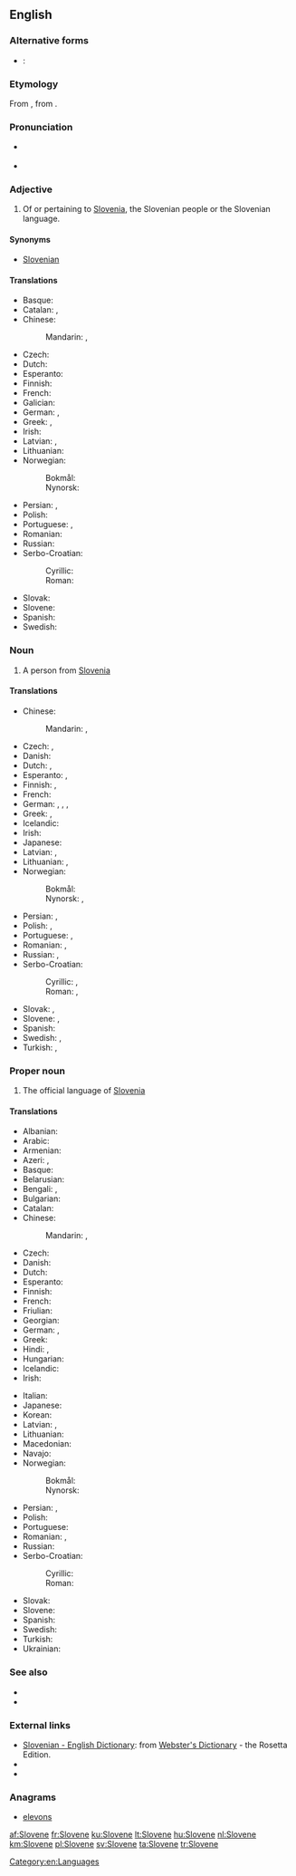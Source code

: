 {{also|slovene}}
==English==

===Alternative forms===
* {{qualifier|abbreviation}}: {{l|en|Sln.}}

===Etymology===
From {{etyl|de|en}}, from {{etyl|sl|en}}.

===Pronunciation===
* {{a|UK}} {{IPA|/ˈslɘʊˌvɪin/}} {{X-SAMPA|/sl@U%vi:n/}}
* {{audio|en-us-Slovene.ogg|Audio (US)}}

===Adjective===
{{en-adj|-}}

# Of or pertaining to [[Slovenia]], the Slovenian people or the Slovenian language.

====Synonyms====
* [[Slovenian]]

====Translations====
{{trans-top|adjective}}
* Basque: {{t-|eu|esloveniar}}
* Catalan: {{t+|ca|eslovè|m}}, {{t+|ca|eslovena|f}}
* Chinese:
*: Mandarin: {{t-|cmn|斯洛文尼亞|alt=斯洛文尼亞的|sc=Hani}}, {{t-|cmn|斯洛文尼亚|tr=Sīluòwénníyà de|alt=斯洛文尼亚的|sc=Hani}}
* Czech: {{t+|cs|slovinský|m}}
* Dutch: {{t+|nl|Sloveens}}
* Esperanto: {{t+|eo|slovena}}
* Finnish: {{t+|fi|slovenialainen}}
* French: {{t+|fr|slovène|m|f}}
* Galician: {{t+|gl|esloveno|m}}
* German: {{t+|de|slowenisch}}, {{t-|de|windisch}}
* Greek: {{t+|el|σλοβενικός|m|tr=slovenikós}}, <!-- non-lemma {t+|el|σλοβενική|f}}, {{t+|el|σλοβενικό|n}} -->
* Irish: {{t-|ga|Slóivéanach}}
* Latvian: {{t-|lv|slovēņu}}, {{t-|lv|slovēnisks}}
* Lithuanian: {{t-|lt|sovėniškas|m}}
* Norwegian:
*: Bokmål: {{t+|nb|slovensk}}
*: Nynorsk: {{t+|nn|slovensk}}
{{trans-mid}}
* Persian: {{t-|fa|اسلوونیایی|tr=esluveniyâyi|sc=fa-Arab}}, {{t-|fa|اسلوونیائی|tr=esluveniyâ'i|sc=fa-Arab}}
* Polish: {{t+|pl|słoweński|m}}
* Portuguese: {{t+|pt|esloveno}}, {{t-|pt|eslovênico}}
* Romanian: {{t-|ro|sloven|m}}
* Russian: {{t+|ru|словенский|tr=slovénskij}}
* Serbo-Croatian:
*: Cyrillic: {{t-|sh|словеначки|m}}
*: Roman: {{t-|sh|slovenački|m}}
* Slovak: {{t-|sk|slovinský|m}}
* Slovene: {{t-|sl|slovénski|m}}
* Spanish: {{t+|es|esloveno}}
* Swedish: {{t+|sv|slovensk}}
{{trans-bottom}}

===Noun===
{{en-noun}}

# A person from [[Slovenia]]

====Translations====
{{trans-top|a person}}
* Chinese:
*: Mandarin: {{t-|cmn|斯洛文尼亞人|sc=Hani}}, {{t-|cmn|斯洛文尼亚人|tr=Sīluòwénníyà rén|sc=Hani}}
* Czech: {{t-|cs|Slovinec|m}}, {{t+|cs|Slovinka|f}}
* Danish: {{t-|da|slovener}}
* Dutch: {{t+|nl|Sloveen|m}}, {{t+|nl|Sloveense|f}}
* Esperanto: {{t-|eo|sloveno}}, {{t-|eo|slovenino}} {{qualifier|woman}}
* Finnish: {{t+|fi|sloveeni}}, {{t+|fi|slovenialainen}}
* French: {{t+|fr|Slovène|m|f}}
* German: {{t+|de|Slowene|m}}, {{t+|de|Slowenin|f}}, {{t-|de|Windischer|m}}, {{t-|de|Windische|f}}
* Greek: {{t-|el|Σλοβένος|m|tr=Slovénos|sc=Grek}}, {{t-|el|Σλοβένα|f|tr=Slovéna|sc=Grek}}
* Icelandic: {{t-|is|Slóveni|m}}
* Irish: {{t-|ga|Slóivéanach|m}}
* Japanese: {{t-|ja|スロベニア人|tr=Surobenia-jin|sc=Jpan}}
* Latvian: {{t-|lv|slovēnis|m}}, {{t-|lv|slovēniete|f}}
* Lithuanian: {{t+|lt|slovėnas|m}}, {{t+|lt|slovėnė|f}}
* Norwegian:
*: Bokmål: {{t-|nb|slovener|m}}
*: Nynorsk: {{t+|nn|sloven|m}}, {{t+|nn|slovenar|m}}
{{trans-mid}}
* Persian: {{t-|fa|اسلوونیایی|tr=esluveniyâyi|sc=fa-Arab}}, {{t-|fa|اسلوونیائی|tr=esluveniyâ'i|sc=fa-Arab}}
* Polish: {{t+|pl|Słoweniec|m}}, {{t+|pl|Słowenka|f}}
* Portuguese: {{t+|pt|esloveno|m}}, {{t-|pt|eslovena|f}}
* Romanian: {{t-|ro|sloven|m}}, {{t+|ro|slovenă|f}}
* Russian: {{t+|ru|словенец|m|tr=slovénec}}, {{t+|ru|словенка|f|tr=slovénka}}
* Serbo-Croatian:
*: Cyrillic: {{t-|sh|Словенац|m}}, {{t-|sh|Словенка|f}}
*: Roman: {{t-|sh|Slovenac|m}}, {{t-|sh|Slovenka|f}}
* Slovak: {{t-|sk|Slovinec|m}}, {{t-|sk|Slovinka|f}}
* Slovene: {{t-|sl|Slovénec|m}}, {{t-|sl|Slovénka|f}}
* Spanish: {{t+|es|esloveno|m}}
* Swedish: {{t+|sv|sloven|m}}, {{t+|sv|slovenska|f}}
* Turkish: {{t+|tr|Sloven}}, {{t+|tr|Slovenyalı}}
{{trans-bottom}}

===Proper noun===
{{wikipedia}}
{{en-proper noun}}

# The official language of [[Slovenia]]

====Translations====
{{trans-top|the language}}
* Albanian: {{t-|sq|slloven}}
* Arabic: {{t+|ar|سلوفينية|f|tr=slofiníyya|sc=Arab}}
* Armenian: {{t-|hy|սլովեներեն|tr=sloveneren|sc=Armn}}
* Azeri: {{t-|az|sloven}}, {{t-|az|sloven dili}}
* Basque: {{t+|eu|esloveniera}}
* Belarusian: {{t-|be|славенская|f|tr=slavénskaja|sc=Cyrl}}
* Bengali: {{t-|bn|স্লোভেনীয় ভাষা|tr=slobheniẏa bhasha|sc=Beng}}, {{t-|bn|স্লোভেনীয়|tr=slobheniẏa|sc=Beng}}
* Bulgarian: {{t-|bg|словенски|m|tr=slovénski|sc=Cyrl}}
* Catalan: {{t+|ca|eslovè|m}}
* Chinese:
*: Mandarin: {{t-|cmn|斯洛文尼亞語|sc=Hani}}, {{t-|cmn|斯洛文尼亚语|tr=Sīluòwénníyàyǔ|sc=Hani}}
* Czech: {{t+|cs|slovinština|f}}
* Danish: {{t-|da|slovensk}}
* Dutch: {{t+|nl|Sloveens|n}}
* Esperanto: {{t+|eo|slovena}}
* Finnish: {{t+|fi|sloveeni}}
* French: {{t+|fr|slovène|m}}
* Friulian: {{tø|fur|sloven}}
* Georgian: {{t-|ka|სლოვენური|tr=slovenuri|sc=Geor}}
* German: {{t+|de|Slowenisch|n}}, {{t-|de|Windisch|n}}
* Greek: {{t+|el|σλοβενικά|n-p|tr=sloveniká}}
* Hindi: {{t+|hi|स्लोवेनियन|tr=sloveniyan|sc=Deva}}, {{t-|hi|स्लोवेनियाई|f|tr=sloveniyā'ī|sc=Deva}}
* Hungarian: {{t+|hu|szlovén}}
* Icelandic: {{t+|is|slóvenska|f}}
* Irish: {{t-|ga|Slóivéinis|f}}
{{trans-mid}}
* Italian: {{t+|it|sloveno|m}}
* Japanese: {{t+|ja|スロベニア語|tr=Surobenia-go|sc=Jpan}}
* Korean: {{t+|ko|슬로베니아어|tr=Seullobenia-eo|sc=Kore}}
* Latvian: {{t-|lv|slovēņu}}, {{t-|lv|slovēņu valoda|f}}
* Lithuanian: {{t-|lt|slovėniškas}}
* Macedonian: {{t-|mk|словенечки|m|tr=slovénečki|sc=Cyrl}}
* Navajo: {{tø|nv|Słobíín bizaad}}
* Norwegian:
*: Bokmål: {{t+|nb|slovensk|m}}
*: Nynorsk: {{t+|nn|slovensk|m}}
* Persian: {{t-|fa|اسلوونیایی|tr=esluveniyâyi|sc=fa-Arab}}, {{t-|fa|اسلوونیائی|tr=esluveniyâ'i|sc=fa-Arab}}
* Polish: {{t+|pl|słoweński}}
* Portuguese: {{t+|pt|esloveno|m}}
* Romanian: {{t+|ro|slovenă|f}}, {{t-|ro|limba slovenă|f}}
* Russian: {{t+|ru|словенский|m|tr=slovénskij|sc=Cyrl}}
* Serbo-Croatian:
*: Cyrillic: {{t-|sh|словеначки|m}}
*: Roman: {{t-|sh|slovenački|m}}
* Slovak: {{t-|sk|slovinčina|f}}
* Slovene: {{t-|sl|slovénščina|f}}
* Spanish: {{t+|es|esloveno|m}}
* Swedish: {{t+|sv|slovenska}}
* Turkish: {{t+|tr|Slovence}}
* Ukrainian: {{t+|uk|словенська|f|tr=slovéns'ka|sc=Cyrl}}
{{trans-bottom}}

===See also===
* {{langcat}}
* {{langlist}}

===External links===
* [http://www.websters-online-dictionary.org/definition/Slovene-english/ Slovenian - English Dictionary]: from [http://www.websters-online-dictionary.org/ Webster's Dictionary] - the Rosetta Edition.
* {{ISO 639|3code=slv|1code=sl}}
* {{ethnologue|code=slv}}

===Anagrams===
* [[elevons#English|elevons]]

[[Category:en:Languages]]

[[af:Slovene]]
[[fr:Slovene]]
[[ku:Slovene]]
[[lt:Slovene]]
[[hu:Slovene]]
[[nl:Slovene]]
[[km:Slovene]]
[[pl:Slovene]]
[[sv:Slovene]]
[[ta:Slovene]]
[[tr:Slovene]]